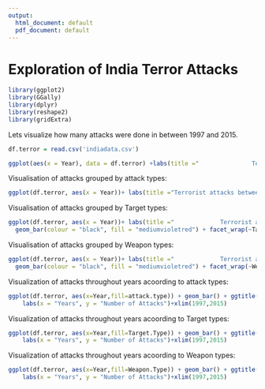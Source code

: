 ```yaml
---
output:
  html_document: default
  pdf_document: default
---
```

Exploration of India Terror Attacks
========================================================

```r
library(ggplot2)
library(GGally)
library(dplyr)
library(reshape2)
library(gridExtra)
```
Lets visualize how many attacks were done in between 1997 and 2015.


```r
df.terror = read.csv('indiadata.csv')
```
```r
ggplot(aes(x = Year), data = df.terror) +labs(title ="               Terrorist attacks between 1997-2015", x = "Years", y = "Number of Attacks", size = 15)+ geom_histogram(fill = 'mediumvioletred', colour = 'black')+ylim(0,1000)+xlim(1997,2015)
```




Visualisation of attacks grouped by attack types:

```r
ggplot(df.terror, aes(x = Year))+ labs(title ="Terrorist attacks between 1997-2015 by attack type", x = "Years", y = "Number of Attacks", size = 15) + geom_bar(fill = "mediumvioletred",colour = 'black') + facet_wrap(~attack.type,scales = "free", ncol = 3)+xlim(1997,2015)
```



Visualisation of attacks grouped by Target types:

```r
ggplot(df.terror, aes(x = Year))+ labs(title ="             Terrorist attacks on India between 1997-2015 by TARGET type", x = "Years", y = "Number of Attacks") + 
  geom_bar(colour = "black", fill = "mediumvioletred") + facet_wrap(~Target.Type, ncol = 4)+xlim(1997,2015)
```




Visualisation of attacks grouped by Weapon types:

```r
ggplot(df.terror, aes(x = Year))+ labs(title ="             Terrorist attacks on India between 1997-2015 by WEAPON type", x = "Years", y = "Number of Attacks") + 
  geom_bar(colour = "black", fill = "mediumvioletred") + facet_wrap(~Weapon.Type, ncol = 4)+xlim(1997,2015)
```




Visualization of attacks throughout years acoording to attack types:

```r
ggplot(df.terror, aes(x=Year,fill=attack.type)) + geom_bar() + ggtitle("                    Yearly terrorist attacks by attack type")+         
    labs(x = "Years", y = "Number of Attacks")+xlim(1997,2015)
```





Visualization of attacks throughout years acoording to Target types:

```r
ggplot(df.terror, aes(x=Year,fill=Target.Type)) + geom_bar() + ggtitle("                    Yearly terrorist attacks by Target type")+         
    labs(x = "Years", y = "Number of Attacks")+xlim(1997,2015)
```





Visualization of attacks throughout years acoording to Weapon types:

```r
ggplot(df.terror, aes(x=Year,fill=Weapon.Type)) + geom_bar() + ggtitle("                    Yearly terrorist attacks by Weapon type")+         
    labs(x = "Years", y = "Number of Attacks")+xlim(1997,2015)
```


